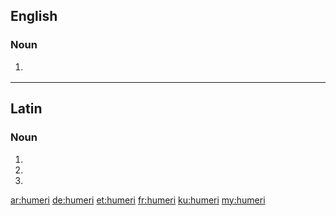 ==English==

===Noun===
{{head|en|plural}}

# {{context|anatomy|lang=en}} {{plural of|humerus|lang=en}}

----

==Latin==

===Noun===
{{la-noun-form|humerī}}

# {{inflection of|humerus||nom|p|lang=la}}
# {{inflection of|humerus||gen|s|lang=la}}
# {{inflection of|humerus||voc|p|lang=la}}

[[ar:humeri]]
[[de:humeri]]
[[et:humeri]]
[[fr:humeri]]
[[ku:humeri]]
[[my:humeri]]